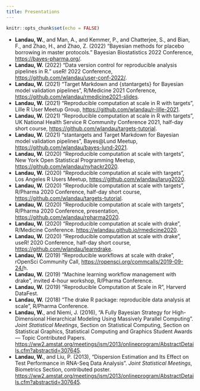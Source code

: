 ```yaml
---
title: Presentations
---
```


```r
knitr::opts_chunk$set(echo = FALSE)
```

- **Landau, W.**, and Man, A., and Kemmer, P., and Chatterjee, S., and Bian, F., and Zhao, H., and Zhao, Z. (2022) "Bayesian methods for placebo borrowing in master protocols." Bayesian Biostatistics 2022 Conference, <https://bayes-pharma.org/>.
- **Landau, W.** (2022) "Data version control for reproducible analysis pipelines in R." useR! 2022 Conference, <https://github.com/wlandau/user-conf-2022/>.
- **Landau, W.** (2021) "Target Markdown and {stantargets} for Bayesian model validation pipelines", R/Medicine 2021 Conference, <https://github.com/wlandau/rmedicine2021-slides>.
- **Landau, W.** (2021) "Reproducible computation at scale in R with targets", Lille R User Meetup Group, <https://github.com/wlandau/r-lille-2021>.
* **Landau, W.** (2021) "Reproducible computation at scale in R with targets", UK National Health Service R Community Conference 2021, half-day short course, <a href="https://github.com/wlandau/targets-tutorial">https://github.com/wlandau/targets-tutorial</a>.
* **Landau, W.** (2021) "stantargets and Target Markdown for Bayesian model validation pipelines", Bayes@Lund Meetup, <https://github.com/wlandau/bayes-lund-2021>.
- **Landau, W.** (2020) "Reproducible computation at scale with targets", New York Open Statistical Programming Meetup, <https://github.com/wlandau/nyhackr2020>.
- **Landau, W.** (2020) "Reproducible computation at scale with targets", Los Angeles R Users Meetup, <https://github.com/wlandau/larug2020>.
- **Landau, W.** (2020) "Reproducible computation at scale with targets", R/Pharma 2020 Conference, half-day short course, <https://github.com/wlandau/targets-tutorial>.
- **Landau, W.** (2020) "Reproducible computation at scale with targets", R/Pharma 2020 Conference, presentation, <https://github.com/wlandau/rpharma2020>.
- **Landau, W.** (2020) "Reproducible computation at scale with drake", R/Medicine Conference. <https://wlandau.github.io/rmedicine2020>.
- **Landau, W.** (2020) "Reproducible computation at scale with drake", useR! 2020 Conference, half-day short course, <https://github.com/wlandau/learndrake>.
- **Landau, W.** (2019) "Reproducible workflows at scale with drake", rOpenSci Community Call, <https://ropensci.org/commcalls/2019-09-24/>h.
- **Landau, W.** (2019) "Machine learning workflow management with drake", invited 4-hour workshop, R/Pharma Conference.
- **Landau, W.** (2019) "Reproducible Computation at Scale in R", Harverd DataFest.
- **Landau, W.** (2018) "The drake R package: reproducible data analysis at scale", R/Pharma Conference.
- **Landau, W.**, and Niemi, J. (2016), "A Fully Bayesian Strategy for High-Dimensional Hierarchical Modeling Using Massively Parallel Computing". *Joint Statistical Meetings*, Section on Statistical Computing, Section on Statistical Graphics, Statistical Computing and Graphics Student Awards — Topic Contributed Papers. <a href="https://ww2.amstat.org/meetings/jsm/2016/onlineprogram/AbstractDetails.cfm?abstractid=318764">https://ww2.amstat.org/meetings/jsm/2013/onlineprogram/AbstractDetails.cfm?abstractid=307645</a>.
- **Landau, W.**, and Liu, P. (2013), "Dispersion Estimation and Its Effect on Test Performance in RNA-Seq Data Analysis". *Joint Statistical Meetings*,	Biometrics Section, contributed poster. <a href="https://ww2.amstat.org/meetings/jsm/2013/onlineprogram/AbstractDetails.cfm?abstractid=307645">https://ww2.amstat.org/meetings/jsm/2013/onlineprogram/AbstractDetails.cfm?abstractid=307645</a>.
